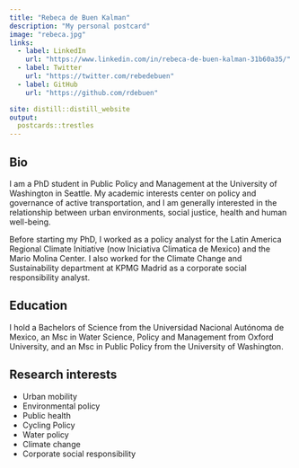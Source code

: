 ```yaml
---
title: "Rebeca de Buen Kalman"
description: "My personal postcard"
image: "rebeca.jpg"
links:
  - label: LinkedIn
    url: "https://www.linkedin.com/in/rebeca-de-buen-kalman-31b60a35/"
  - label: Twitter
    url: "https://twitter.com/rebedebuen"
  - label: GitHub
    url: "https://github.com/rdebuen"

site: distill::distill_website
output:
  postcards::trestles
---
```

 
## Bio

I am a PhD student in Public Policy and Management at the University of Washington in Seattle. My academic interests center on policy and governance of active transportation, and I am generally interested in the relationship between urban environments, social justice, health and human well-being. 

Before starting my PhD, I worked as a policy analyst for the Latin America Regional Climate Initiative (now Iniciativa Climatica de Mexico) and the Mario Molina Center. I also worked for the Climate Change and Sustainability department at KPMG Madrid as a corporate social responsibility analyst.

## Education

I hold a Bachelors of Science from the Universidad Nacional Autónoma de Mexico, an Msc in Water Science, Policy and Management from Oxford University, and an Msc in Public Policy from the University of Washington.

## Research interests

- Urban mobility
- Environmental policy 
- Public health
- Cycling Policy
- Water policy
- Climate change 
- Corporate social responsibility


